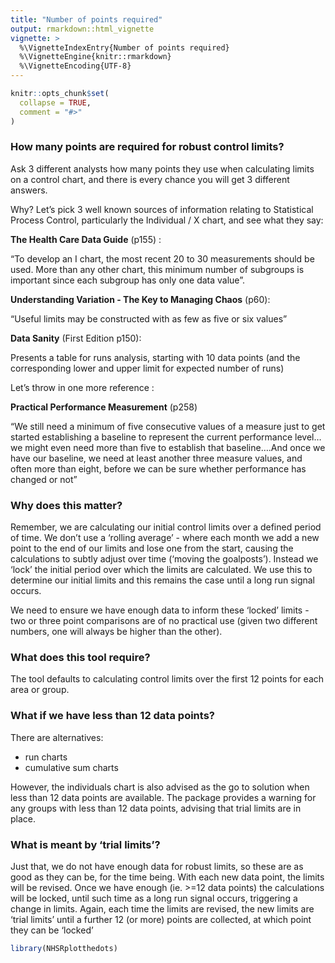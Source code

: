 ```yaml
---
title: "Number of points required"
output: rmarkdown::html_vignette
vignette: >
  %\VignetteIndexEntry{Number of points required}
  %\VignetteEngine{knitr::rmarkdown}
  %\VignetteEncoding{UTF-8}
---
```


```r
knitr::opts_chunk$set(
  collapse = TRUE,
  comment = "#>"
)
```

### How many points are required for robust control limits?

Ask 3 different analysts how many points they use when calculating limits on a control chart, and there is every chance you will get 3 different answers.

Why? Let's pick 3 well known sources of information relating to Statistical Process Control, particularly the Individual / X chart, and see what they say:

**The Health Care Data Guide** (p155) :

"To develop an I chart, the most recent 20 to 30 measurements should be used. More than any other chart, this minimum number of subgroups is important since each subgroup has only one data value".

**Understanding Variation - The Key to Managing Chaos** (p60):

"Useful limits may be constructed with as few as five or six values"


**Data Sanity** (First Edition p150): 

Presents a table for runs analysis, starting with 10 data points (and the corresponding lower and upper limit for expected number of runs)


Let's throw in one more reference :

**Practical Performance Measurement** (p258)

"We still need a minimum of five consecutive values of a measure just to get started establishing a baseline to represent the current performance level...we might even need more than five to establish that baseline....And once we have our baseline, we need at least another three measure values, and often more than eight, before we can be sure whether performance has changed or not"

### Why does this matter?

Remember, we are calculating our initial control limits over a defined period of time. 
We don't use a 'rolling average' - where each month we add a new point to the end of our limits and lose one from the start, causing the calculations to subtly adjust over time ('moving the goalposts').
Instead we 'lock' the initial period over which the limits are calculated. We use this to determine our initial limits and this remains the case until a long run signal occurs. 

We need to ensure we have enough data to inform these 'locked' limits - two or three point comparisons are of no practical use (given two different numbers, one will always be higher than the other). 

### What does this tool require?

The tool defaults to calculating control limits over the first 12  points for each area or group. 


### What if we have less than 12 data points?

There are alternatives:

- run charts
- cumulative sum charts

However, the individuals chart is also advised as the go to solution when less than 12 data points are available. The package provides a warning for any groups with less than 12 data points, advising that trial limits are in place. 


### What is meant by 'trial limits'?

Just that, we do not have enough data for robust limits, so these are as good as they can be, for the time being. With each new data point, the limits will be revised. Once we have enough (ie. >=12 data points) the calculations will be locked, until such time as a long run signal occurs, triggering a change in limits. 
Again, each time the limits are revised, the new limits are 'trial limits' until a further 12 (or more) points are collected, at which point they can be 'locked'


```r
library(NHSRplotthedots)
```
